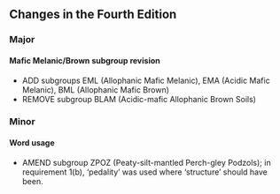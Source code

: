 ## Changes in the Fourth Edition

### Major

#### Mafic Melanic/Brown subgroup revision

  - ADD subgroups EML (Allophanic Mafic Melanic), EMA (Acidic Mafic Melanic), BML (Allophanic Mafic Brown)
  - REMOVE subgroup BLAM (Acidic-mafic Allophanic Brown Soils)

### Minor

#### Word usage

  - AMEND subgroup ZPOZ (Peaty-silt-mantled Perch-gley Podzols); in requirement 1(b), 'pedality' was used where 'structure' should have been.
